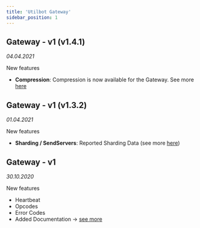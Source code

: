 ```yaml
---
title: 'Utilbot Gateway'
sidebar_position: 1
---
```


## Gateway - v1 (v1.4.1)
<span class="cl-timestamp">

*04.04.2021*

</span>

<span class="cl-added">New features</span>

- **Compression**: Compression is now available for the Gateway. See more [here](../topics/gateway#url-params)

## Gateway - v1 (v1.3.2)
<span class="cl-timestamp">

*01.04.2021*

</span>

<span class="cl-added">New features</span>

- **Sharding / SendServers**: Reported Sharding Data (see more [here](../topics/events#list))

## Gateway - v1
<span class="cl-timestamp">

*30.10.2020*

</span>

<span class="cl-added">New features</span>

- Heartbeat
- Opcodes
- Error Codes
- Added Documentation -> [see more](../topics/gateway)
